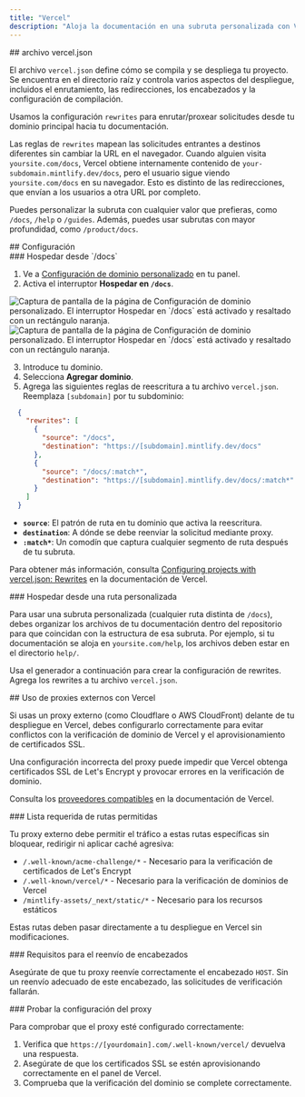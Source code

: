 ```yaml
---
title: "Vercel"
description: "Aloja la documentación en una subruta personalizada con Vercel"
---
```




<div id="verceljson-file">
  ## archivo vercel.json
</div>

El archivo `vercel.json` define cómo se compila y se despliega tu proyecto. Se encuentra en el directorio raíz y controla varios aspectos del despliegue, incluidos el enrutamiento, las redirecciones, los encabezados y la configuración de compilación.

Usamos la configuración `rewrites` para enrutar/proxear solicitudes desde tu dominio principal hacia tu documentación.

Las reglas de `rewrites` mapean las solicitudes entrantes a destinos diferentes sin cambiar la URL en el navegador. Cuando alguien visita `yoursite.com/docs`, Vercel obtiene internamente contenido de `your-subdomain.mintlify.dev/docs`, pero el usuario sigue viendo `yoursite.com/docs` en su navegador. Esto es distinto de las redirecciones, que envían a los usuarios a otra URL por completo.

Puedes personalizar la subruta con cualquier valor que prefieras, como `/docs`, `/help` o `/guides`. Además, puedes usar subrutas con mayor profundidad, como `/product/docs`.

<div id="configuration">
  ## Configuración
</div>

<div id="host-from-docs">
  ### Hospedar desde `/docs`
</div>

1. Ve a [Configuración de dominio personalizado](https://dashboard.mintlify.com/settings/deployment/custom-domain) en tu panel.
2. Activa el interruptor **Hospedar en `/docs`**.

<Frame>
  <img alt="Captura de pantalla de la página de Configuración de dominio personalizado. El interruptor Hospedar en `/docs` está activado y resaltado con un rectángulo naranja." src="/images/subpath/toggle-light.png" className="block dark:hidden" />

  <img alt="Captura de pantalla de la página de Configuración de dominio personalizado. El interruptor Hospedar en `/docs` está activado y resaltado con un rectángulo naranja." src="/images/subpath/toggle-dark.png" className="hidden dark:block" />
</Frame>

3. Introduce tu dominio.
4. Selecciona **Agregar dominio**.
5. Agrega las siguientes reglas de reescritura a tu archivo `vercel.json`. Reemplaza `[subdomain]` por tu subdominio:

```json
  {
    "rewrites": [
      {
        "source": "/docs",
        "destination": "https://[subdomain].mintlify.dev/docs"
      },
      {
        "source": "/docs/:match*",
        "destination": "https://[subdomain].mintlify.dev/docs/:match*"
      }
    ]
  }
```

* **`source`**: El patrón de ruta en tu dominio que activa la reescritura.
* **`destination`**: A dónde se debe reenviar la solicitud mediante proxy.
* **`:match*`**: Un comodín que captura cualquier segmento de ruta después de tu subruta.

Para obtener más información, consulta [Configuring projects with vercel.json: Rewrites](https://vercel.com/docs/projects/project-configuration#rewrites) en la documentación de Vercel.


<div id="host-from-custom-path">
  ### Hospedar desde una ruta personalizada
</div>

Para usar una subruta personalizada (cualquier ruta distinta de `/docs`), debes organizar los archivos de tu documentación dentro del repositorio para que coincidan con la estructura de esa subruta. Por ejemplo, si tu documentación se aloja en `yoursite.com/help`, los archivos deben estar en el directorio `help/`.

Usa el generador a continuación para crear la configuración de rewrites. Agrega los rewrites a tu archivo `vercel.json`.

<VercelJsonGenerator />

<div id="using-external-proxies-with-vercel">
  ## Uso de proxies externos con Vercel
</div>

Si usas un proxy externo (como Cloudflare o AWS CloudFront) delante de tu despliegue en Vercel, debes configurarlo correctamente para evitar conflictos con la verificación de dominio de Vercel y el aprovisionamiento de certificados SSL.

Una configuración incorrecta del proxy puede impedir que Vercel obtenga certificados SSL de Let's Encrypt y provocar errores en la verificación de dominio.

Consulta los [proveedores compatibles](https://vercel.com/guides/how-to-setup-verified-proxy#supported-providers-verified-proxy-lite) en la documentación de Vercel.

<div id="required-path-allowlist">
  ### Lista requerida de rutas permitidas
</div>

Tu proxy externo debe permitir el tráfico a estas rutas específicas sin bloquear, redirigir ni aplicar caché agresiva:

- `/.well-known/acme-challenge/*` - Necesario para la verificación de certificados de Let's Encrypt
- `/.well-known/vercel/*` - Necesario para la verificación de dominios de Vercel
- `/mintlify-assets/_next/static/*` - Necesario para los recursos estáticos

Estas rutas deben pasar directamente a tu despliegue en Vercel sin modificaciones.

<div id="header-forwarding-requirements">
  ### Requisitos para el reenvío de encabezados
</div>

Asegúrate de que tu proxy reenvíe correctamente el encabezado `HOST`. Sin un reenvío adecuado de este encabezado, las solicitudes de verificación fallarán.

<div id="testing-your-proxy-setup">
  ### Probar la configuración del proxy
</div>

Para comprobar que el proxy esté configurado correctamente:

1. Verifica que `https://[yourdomain].com/.well-known/vercel/` devuelva una respuesta.
2. Asegúrate de que los certificados SSL se estén aprovisionando correctamente en el panel de Vercel.
3. Comprueba que la verificación del dominio se complete correctamente.